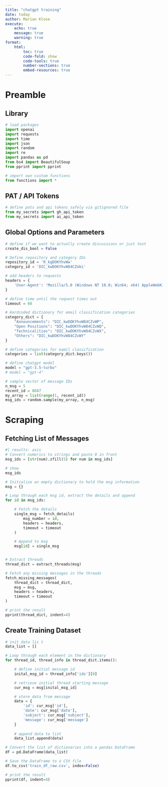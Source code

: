 ```yaml
---
title: "chatgpt training"
date: today
author: Marian Klose
execute: 
    echo: true
    message: true
    warning: true
format:
    html:
        toc: true
        code-fold: show
        code-tools: true
        number-sections: true
        embed-resources: true
---
```


# Preamble

## Library

```python
# load packages
import openai
import requests
import time
import json
import random
import re
import pandas as pd
from bs4 import BeautifulSoup
from pprint import pprint

# import own custom functions
from functions import *
```

## PAT / API Tokens

```python
# define pats and api tokens safely via gitignored file 
from my_secrets import gh_api_token
from my_secrets import ai_api_token
```

## Global Options and Parameters

```python
# define if we want to actually create discussions or just test
create_dis_bool = False

# Define repository and category IDs
repository_id = 'R_kgDOKYhvWw'
category_id = 'DIC_kwDOKYhvW84CZobi'

# add headers to requests
headers = {
    'User-Agent': 'Mozilla/5.0 (Windows NT 10.0; Win64; x64) AppleWebKit/537.36 (KHTML, like Gecko) Chrome/91.0.4472.124 Safari/537.3'
}

# define time until the request times out
timeout = 60

# Hardcoded dictionary for email classification categories
category_dict = {
    "Announcements": "DIC_kwDOKYhvW84CZvWP",
    "Open Positions": "DIC_kwDOKYhvW84CZvWQ",
    "Technicalities": "DIC_kwDOKYhvW84CZvWX",
    "Others": "DIC_kwDOKYhvW84CZvWY"
}

# define categories for eamil classification
categories = list(category_dict.keys())

# define chatgpt model
model = "gpt-3.5-turbo"
# model = "gpt-4"

# sample vector of message IDs
n_msg = 5
recent_id = 8687
my_array = list(range(1, recent_id))
msg_ids = random.sample(my_array, n_msg)
```

# Scraping

## Fetching List of Messages

```python
#| results: asis
# Convert numerics to strings and paste 0 in front
msg_ids = [str(num).zfill(5) for num in msg_ids]

# show
msg_ids

# Initialize an empty dictionary to hold the msg information
msg = {}

# Loop through each msg id, extract the details and append
for id in msg_ids:

    # Fetch the details
    single_msg = fetch_details(
        msg_number = id,
        headers = headers,
        timeout = timeout
    )

    # Append to msg
    msg[id] = single_msg


# Extract threads
thread_dict = extract_threads(msg)

# Fetch any missing messages in the threads
fetch_missing_messages(
    thread_dict = thread_dict,
    msg = msg,
    headers = headers,
    timeout = timeout
)

# print the result
pprint(thread_dict, indent=4)
```



## Create Training Dataset

```python
# init data lis t
data_list = []

# Loop through each element in the dictionary
for thread_id, thread_info in thread_dict.items():

    # define initial message id
    inital_msg_id = thread_info['ids'][0]

    # retrieve initial thread starting message
    cur_msg = msg[inital_msg_id]

    # store data from message
    data = {
        'id': cur_msg['id'],
        'date': cur_msg['date'],
        'subject': cur_msg['subject'],
        'message': cur_msg['message']
    }
    
    # append data to list
    data_list.append(data)

# Convert the list of dictionaries into a pandas DataFrame
df = pd.DataFrame(data_list)

# Save the DataFrame to a CSV file
df.to_csv('train_df_raw.csv', index=False)

# print the result
pprint(df, indent=4)
```